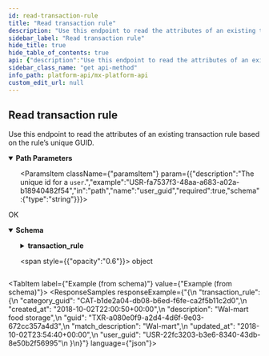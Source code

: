 ```yaml
---
id: read-transaction-rule
title: "Read transaction rule"
description: "Use this endpoint to read the attributes of an existing transaction rule based on the rule’s unique GUID."
sidebar_label: "Read transaction rule"
hide_title: true
hide_table_of_contents: true
api: {"description":"Use this endpoint to read the attributes of an existing transaction rule based on the rule’s unique GUID.","operationId":"readTransactionRule","parameters":[{"description":"The unique id for a `transaction_rule`.","example":"TXR-a080e0f9-a2d4-4d6f-9e03-672cc357a4d3","in":"path","name":"transaction_rule_guid","required":true,"schema":{"type":"string"}},{"description":"The unique id for a `user`.","example":"USR-fa7537f3-48aa-a683-a02a-b18940482f54","in":"path","name":"user_guid","required":true,"schema":{"type":"string"}}],"responses":{"200":{"content":{"application/vnd.mx.api.v1+json":{"schema":{"properties":{"transaction_rule":{"properties":{"category_guid":{"example":"CAT-b1de2a04-db08-b6ed-f6fe-ca2f5b11c2d0","nullable":true,"type":"string"},"created_at":{"example":"2018-10-02T22:00:50+00:00","nullable":true,"type":"string"},"description":{"example":"Wal-mart food storage","nullable":true,"type":"string"},"guid":{"example":"TXR-a080e0f9-a2d4-4d6f-9e03-672cc357a4d3","nullable":true,"type":"string"},"match_description":{"example":"Wal-mart","nullable":true,"type":"string"},"updated_at":{"example":"2018-10-02T23:54:40+00:00","nullable":true,"type":"string"},"user_guid":{"example":"USR-22fc3203-b3e6-8340-43db-8e50b2f56995","nullable":true,"type":"string"}},"type":"object"}},"type":"object"}}},"description":"OK"}},"tags":["users"],"method":"get","path":"/users/{user_guid}/transaction_rules/{transaction_rule_guid}","servers":[{"url":"https://api.mx.com"},{"url":"https://int-api.mx.com"}],"security":[{"basicAuth":[]}],"securitySchemes":{"basicAuth":{"scheme":"basic","type":"http"}},"info":{"contact":{"name":"MX Platform API","url":"https://www.mx.com/products/platform-api"},"description":"The MX Platform API is a powerful, fully-featured API designed to make aggregating and enhancing financial data easy and reliable. It can seamlessly connect your app or website to tens of thousands of financial institutions.","title":"MX Platform API","version":"0.1.0"},"postman":{"name":"Read transaction rule","description":{"content":"Use this endpoint to read the attributes of an existing transaction rule based on the rule’s unique GUID.","type":"text/plain"},"url":{"path":["users",":user_guid","transaction_rules",":transaction_rule_guid"],"host":["{{baseUrl}}"],"query":[],"variable":[{"disabled":false,"description":{"content":"(Required) The unique id for a `transaction_rule`.","type":"text/plain"},"type":"any","value":"","key":"transaction_rule_guid"},{"disabled":false,"description":{"content":"(Required) The unique id for a `user`.","type":"text/plain"},"type":"any","value":"","key":"user_guid"}]},"header":[{"key":"Accept","value":"application/vnd.mx.api.v1+json"}],"method":"GET"}}
sidebar_class_name: "get api-method"
info_path: platform-api/mx-platform-api
custom_edit_url: null
---
```



## Read transaction rule



Use this endpoint to read the attributes of an existing transaction rule based on the rule’s unique GUID.


<details style={{"marginBottom":"1rem"}} data-collapsed={false} open={true}>
<summary style={{}}>
<strong>Path Parameters</strong>
</summary>

<div>
<ul>
<ParamsItem className={"paramsItem"} param={{"description":"The unique id for a `transaction_rule`.","example":"TXR-a080e0f9-a2d4-4d6f-9e03-672cc357a4d3","in":"path","name":"transaction_rule_guid","required":true,"schema":{"type":"string"}}}></ParamsItem>

<ParamsItem className={"paramsItem"} param={{"description":"The unique id for a `user`.","example":"USR-fa7537f3-48aa-a683-a02a-b18940482f54","in":"path","name":"user_guid","required":true,"schema":{"type":"string"}}}></ParamsItem>
</ul>
</div>
</details>

<div>
<ApiTabs>
<TabItem label={"200"} value={"200"}>
<div>

OK

</div>

<div>
<MimeTabs schemaType={"response"}>
<TabItem label={"application/vnd.mx.api.v1+json"} value={"application/vnd.mx.api.v1+json"}>
<SchemaTabs>
<TabItem label={"Schema"} value={"Schema"}>
<details style={{}} data-collapsed={false} open={true}>
<summary style={{"textAlign":"left"}}>
<strong>Schema</strong>
</summary>

<div style={{"textAlign":"left","marginLeft":"1rem"}}></div>

<ul style={{"marginLeft":"1rem"}}>
<SchemaItem collapsible={true} className={"schemaItem"}>
<details style={{}}>
<summary style={{}}>
<strong>transaction_rule</strong>

<span style={{"opacity":"0.6"}}> object</span>
</summary>

<div style={{"marginLeft":"1rem"}}>
<SchemaItem collapsible={false} name={"category_guid"} required={false} schemaName={"string"} qualifierMessage={undefined} schema={{"example":"CAT-b1de2a04-db08-b6ed-f6fe-ca2f5b11c2d0","nullable":true,"type":"string"}}></SchemaItem>

<SchemaItem collapsible={false} name={"created_at"} required={false} schemaName={"string"} qualifierMessage={undefined} schema={{"example":"2018-10-02T22:00:50+00:00","nullable":true,"type":"string"}}></SchemaItem>

<SchemaItem collapsible={false} name={"description"} required={false} schemaName={"string"} qualifierMessage={undefined} schema={{"example":"Wal-mart food storage","nullable":true,"type":"string"}}></SchemaItem>

<SchemaItem collapsible={false} name={"guid"} required={false} schemaName={"string"} qualifierMessage={undefined} schema={{"example":"TXR-a080e0f9-a2d4-4d6f-9e03-672cc357a4d3","nullable":true,"type":"string"}}></SchemaItem>

<SchemaItem collapsible={false} name={"match_description"} required={false} schemaName={"string"} qualifierMessage={undefined} schema={{"example":"Wal-mart","nullable":true,"type":"string"}}></SchemaItem>

<SchemaItem collapsible={false} name={"updated_at"} required={false} schemaName={"string"} qualifierMessage={undefined} schema={{"example":"2018-10-02T23:54:40+00:00","nullable":true,"type":"string"}}></SchemaItem>

<SchemaItem collapsible={false} name={"user_guid"} required={false} schemaName={"string"} qualifierMessage={undefined} schema={{"example":"USR-22fc3203-b3e6-8340-43db-8e50b2f56995","nullable":true,"type":"string"}}></SchemaItem>
</div>
</details>
</SchemaItem>
</ul>
</details>
</TabItem>

<TabItem label={"Example (from schema)"} value={"Example (from schema)"}>
<ResponseSamples responseExample={"{\n  \"transaction_rule\": {\n    \"category_guid\": \"CAT-b1de2a04-db08-b6ed-f6fe-ca2f5b11c2d0\",\n    \"created_at\": \"2018-10-02T22:00:50+00:00\",\n    \"description\": \"Wal-mart food storage\",\n    \"guid\": \"TXR-a080e0f9-a2d4-4d6f-9e03-672cc357a4d3\",\n    \"match_description\": \"Wal-mart\",\n    \"updated_at\": \"2018-10-02T23:54:40+00:00\",\n    \"user_guid\": \"USR-22fc3203-b3e6-8340-43db-8e50b2f56995\"\n  }\n}"} language={"json"}></ResponseSamples>
</TabItem>
</SchemaTabs>
</TabItem>
</MimeTabs>
</div>
</TabItem>
</ApiTabs>
</div>

      